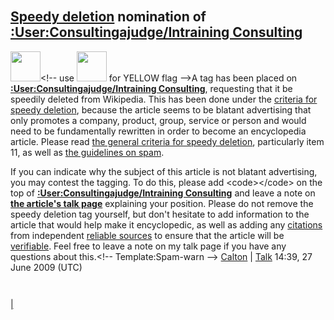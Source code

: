 <article id="23409040" title=User talk:Consultingajudge>
	<talkpage id="23409040" title="User talk:Consultingajudge">
==[[Wikipedia:Criteria for speedy deletion|Speedy deletion]] nomination of [[:User:Consultingajudge/Intraining Consulting]]==
[[Image:Nuvola apps important.svg|left|48px|]]&lt;!-- use [[Image:Nuvola apps important yellow.svg|left|48px|]] for YELLOW flag --&gt;A tag has been placed on '''[[:User:Consultingajudge/Intraining Consulting]]''', requesting that it be speedily deleted from Wikipedia. This has been done under the [[WP:CSD#Articles|criteria for speedy deletion]], because the article seems to be blatant advertising that only promotes a company, product, group, service or person and would need to be fundamentally rewritten in order to become an encyclopedia article. Please read [[Wikipedia:Criteria for speedy deletion#G11|the general criteria for speedy deletion]], particularly item 11, as well as [[WP:SPAM|the guidelines on spam]]. 

If you can indicate why the subject of this article is not blatant advertising, you may contest the tagging. To do this, please add &lt;code&gt;{{tl|hangon}}&lt;/code&gt; on the top of '''[[:User:Consultingajudge/Intraining Consulting]]''' and leave a note on '''[[Talk:User:Consultingajudge/Intraining Consulting|the article's talk page]]''' explaining your position. Please do not remove the speedy deletion tag yourself, but don't hesitate to add information to the article that would help make it encyclopedic, as well as adding any [[Wikipedia:Citing sources|citations]] from independent [[Wikipedia:Reliable sources|reliable sources]] to ensure that the article will be [[Wikipedia:Verifiability|verifiable]]. Feel free to leave a note on my talk page if you have any questions about this.[[Category:User talk pages with Spam-warn notices||{{PAGENAME}}]]&lt;!-- Template:Spam-warn --&gt;  [[User:Calton|Calton]] | [[User talk:Calton|Talk]] 14:39, 27 June 2009 (UTC)
	</talkpage>
</article>